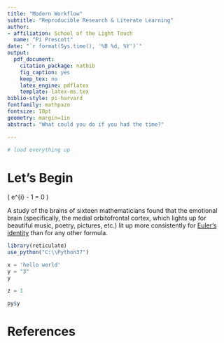 ```yaml
---
title: "Modern Workflow"
subtitle: "Reproducible Research & Literate Learning"
author:
- affiliation: School of the Light Touch
  name: "Pi Prescott"
date: "`r format(Sys.time(), '%B %d, %Y')`"
output:
  pdf_document:
    citation_package: natbib
    fig_caption: yes
    keep_tex: no
    latex_engine: pdflatex
    template: latex-ms.tex
biblio-style: pi-harvard
fontfamily: mathpazo
fontsize: 10pt
geometry: margin=1in
abstract: "What could you do if you had the time?"

---
```



```r

# load everything up

```

# Let's Begin

\( e^{i\pi} - 1 = 0 \)

A study of the brains of sixteen mathematicians found that the emotional brain (specifically, the medial orbitofrontal cortex, which lights up for beautiful music, poetry, pictures, etc.) lit up more consistently for [Euler's identity](https://en.wikipedia.org/wiki/Euler%27s_identity) than for any other formula.

```r

library(reticulate)
use_python("C:\\Python37")

```

```python
x = 'hello world'
y = "3"
y

```
```python
z = 1

```

```r
py$y
```



# References
